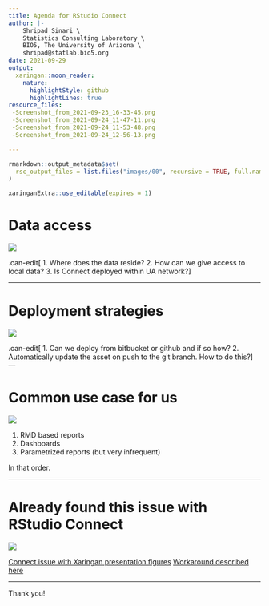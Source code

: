 ```yaml
---
title: Agenda for RStudio Connect
author: |-
    Shripad Sinari \
    Statistics Consulting Laboratory \
    BIO5, The University of Arizona \
    shripad@statlab.bio5.org
date: 2021-09-29
output:
  xaringan::moon_reader:
    nature:
      highlightStyle: github
      highlightLines: true
resource_files:
 -Screenshot_from_2021-09-23_16-33-45.png
 -Screenshot_from_2021-09-24_11-47-11.png
 -Screenshot_from_2021-09-24_11-53-48.png
 -Screenshot_from_2021-09-24_12-56-13.png

---
```


```r
rmarkdown::output_metadata$set(
  rsc_output_files = list.files("images/00", recursive = TRUE, full.names = TRUE)
)
```

```r
xaringanExtra::use_editable(expires = 1)
```

# Data access

<style>
.red   { color: red      }
.blue  { color: blue   }
.small { font-size: 70%  }
.remark-slide-content > h1 {
  font-size: 30px;
  margin-top: -15px;
}
</style>

![](Screenshot_from_2021-09-23_16-33-45.png)

.can-edit[
1. Where does the data reside?
2. How can we give access to local data?
3. Is Connect deployed within UA network?
]

---

# Deployment strategies

![](Screenshot_from_2021-09-24_11-47-11.png)

.can-edit[
1. Can we deploy from bitbucket or github and if so how?
2. Automatically update the asset on push to the git branch. How to do this?
]
---

# Common use case for us

![](Screenshot_from_2021-09-24_11-53-48.png)

1. RMD based reports
2. Dashboards
3. Parametrized reports (but very infrequent)

In that order.

---

# Already found this issue with RStudio Connect

![](Screenshot_from_2021-09-24_12-56-13.png)

[Connect issue with Xaringan presentation figures](https://github.com/yihui/xaringan/issues/106#issue-292804953)
[Workaround described here](https://github.com/yihui/xaringan/issues/106#issuecomment-474921723)

---

Thank you!



